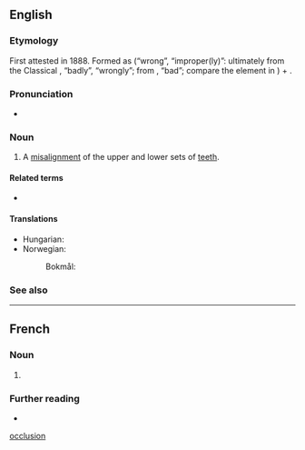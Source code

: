 ==English==

===Etymology===
{{root|en|ine-pro|*(s)kleh₂w-}}
First attested in 1888. Formed as {{m|en|mal-}} (“wrong”, “improper(ly)”: ultimately from the Classical {{uder|en|la|male}}, “badly”, “wrongly”; from {{m|la|malus}}, “bad”; compare the {{m|en||ben-}} element in {{m|en|benocclusion}}) + {{m|en|occlusion||alignment of the teeth in closed jaws}}.

===Pronunciation===
* {{rhymes|en|uːʒən|s=4}}

===Noun===
{{wikipedia}}
{{en-noun|~}}

# {{lb|en|dentistry}} A [[misalignment]] of the upper and lower sets of [[teeth]].
#: {{ant|en|benocclusion}}

====Related terms====
* {{l|en|malocclude}}

====Translations====
{{trans-top|misalignment of the upper and lower sets of teeth}}
{{trans-mid}}
* Hungarian: {{t|hu|[[helytelen]] [[fogsorilleszkedés]]}}
* Norwegian:
*: Bokmål: {{t|nb|feilbitt|n}}
{{trans-bottom}}

===See also===
{{col4|en
|crossbite
|overbite
|retrognathism
|underbite
}}

[[Category:English terms prefixed with mal-|occlusion]]

----

==French==

===Noun===
{{fr-noun|f}}

# {{l|en|malocclusion}}

===Further reading===
* {{R:TLFi}}